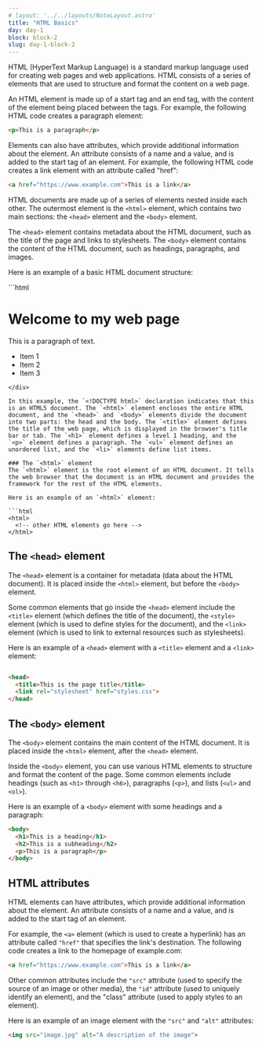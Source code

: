 ```yaml
---
# layout: '../../layouts/NoteLayout.astro'
title: "HTML Basics"
day: day-1
block: block-2
slug: day-1-block-2
---
```


HTML (HyperText Markup Language) is a standard markup language used for creating web pages and web applications. HTML consists of a series of elements that are used to structure and format the content on a web page.

An HTML element is made up of a start tag and an end tag, with the content of the element being placed between the tags. For example, the following HTML code creates a paragraph element:

```html
<p>This is a paragraph</p>
```

Elements can also have attributes, which provide additional information about the element. An attribute consists of a name and a value, and is added to the start tag of an element. For example, the following HTML code creates a link element with an attribute called "href":
```html
<a href="https://www.example.com">This is a link</a>
```

HTML documents are made up of a series of elements nested inside each other. The outermost element is the `<html>` element, which contains two main sections: the `<head>` element and the `<body>` element.

The `<head>` element contains metadata about the HTML document, such as the title of the page and links to stylesheets. The `<body>` element contains the content of the HTML document, such as headings, paragraphs, and images.

Here is an example of a basic HTML document structure:

<div>
```html
<!DOCTYPE html>
<html>
  <head>
    <title>My Web Page</title>
  </head>
  <body>
    <h1>Welcome to my web page</h1>
    <p>This is a paragraph of text.</p>
    <ul>
      <li>Item 1</li>
      <li>Item 2</li>
      <li>Item 3</li>
    </ul>
  </body>
</html>

```
</div>

In this example, the `<!DOCTYPE html>` declaration indicates that this is an HTML5 document. The `<html>` element encloses the entire HTML document, and the `<head>` and `<body>` elements divide the document into two parts: the head and the body. The `<title>` element defines the title of the web page, which is displayed in the browser's title bar or tab. The `<h1>` element defines a level 1 heading, and the `<p>` element defines a paragraph. The `<ul>` element defines an unordered list, and the `<li>` elements define list items.

### The `<html>` element
The `<html>` element is the root element of an HTML document. It tells the web browser that the document is an HTML document and provides the framework for the rest of the HTML elements.

Here is an example of an `<html>` element:

```html
<html>
  <!-- other HTML elements go here -->
</html>

```

## The `<head>` element
The `<head>` element is a container for metadata (data about the HTML document). It is placed inside the `<html>` element, but before the `<body>` element.

Some common elements that go inside the `<head>` element include the `<title>` element (which defines the title of the document), the `<style>` element (which is used to define styles for the document), and the `<link>` element (which is used to link to external resources such as stylesheets).

Here is an example of a `<head>` element with a `<title>` element and a `<link>` element:

```html

<head>
  <title>This is the page title</title>
  <link rel="stylesheet" href="styles.css">
</head>

```

## The `<body>` element
The `<body>` element contains the main content of the HTML document. It is placed inside the `<html>` element, after the `<head>` element.

Inside the `<body>` element, you can use various HTML elements to structure and format the content of the page. Some common elements include headings (such as `<h1>` through `<h6>`), paragraphs (`<p>`), and lists (`<ul>` and `<ol>`).

Here is an example of a `<body>` element with some headings and a paragraph:
```html
<body>
  <h1>This is a heading</h1>
  <h2>This is a subheading</h2>
  <p>This is a paragraph</p>
</body>

```

## HTML attributes
HTML elements can have attributes, which provide additional information about the element. An attribute consists of a name and a value, and is added to the start tag of an element.

For example, the `<a>` element (which is used to create a hyperlink) has an attribute called `"href"` that specifies the link's destination. The following code creates a link to the homepage of example.com:

```html
<a href="https://www.example.com">This is a link</a>
```

Other common attributes include the `"src"` attribute (used to specify the source of an image or other media), the `"id"` attribute (used to uniquely identify an element), and the "class" attribute (used to apply styles to an element).

Here is an example of an image element with the `"src"` and `"alt"` attributes:

```html
<img src="image.jpg" alt="A description of the image">

```
